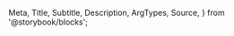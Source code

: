   Meta,
  Title,
  Subtitle,
  Description,
  ArgTypes,
  Source,
} from '@storybook/blocks';

<Meta
  title="Merchant Tools/Checkouts List"
  Components="justifi-checkouts-list"
  of={JustifiCheckoutsList}
/>

<Title />

Component to render a formated list of checkouts for the requested account.

# Index

- [Props, events and methods](#props-events-and-methods)
  - [Events usage](#events-usage)
- [Example usage](#example-usage)

# Props, events and methods

---

<ArgTypes exclude={['theme']} />

<Authorization
  actions={['read', 'write']}
  entity="account"
  identification="account_id"
/>

## Events usage

All table components emit an event when a row is clicked with the necessary information to call the appropriate `Details` component for that entity.

<Source dark language="html" code={codeExampleEventHandling} />

# Example Usage

---

<Source dark language="html" code={codeExampleFull} />
